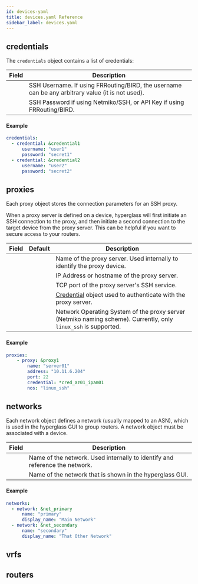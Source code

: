 ```yaml
---
id: devices-yaml
title: devices.yaml Reference
sidebar_label: devices.yaml
---
```



## credentials

The `credentials` object contains a list of credentials:

<div className={styles.wrapnormal}>

| Field                                      | Description                                                                                      |
| ------------------------------------------ | ------------------------------------------------------------------------------------------------ |
| <FieldName name="username" type="string"/> | SSH Username. If using FRRouting/BIRD, the username can be any arbitrary value (it is not used). |
| <FieldName name="password" type="string"/> | SSH Password if using Netmiko/SSH, or API Key if using FRRouting/BIRD.                           |

</div>

#### Example

```yaml
credentials:
  - credential: &credential1
      username: "user1"
      password: "secret1"
  - credential: &credential2
      username: "user2"
      password: "secret2"
```

## proxies

Each proxy object stores the connection parameters for an SSH proxy.

When a proxy server is defined on a device, hyperglass will first initiate an SSH connection to the proxy, and then initiate a second connection to the target device from the proxy server. This can be helpful if you want to secure access to your routers.

| Field                                            | Default                                         | Description                                                                                                     |
| ------------------------------------------------ | ----------------------------------------------- | --------------------------------------------------------------------------------------------------------------- |
| <FieldName name="name" type="string"/>           | <FieldDefault value="None"/>                    | Name of the proxy server. Used internally to identify the proxy device.                                         |
| <FieldName name="address" type="string"/>        | <FieldDefault value="None"/>                    | IP Address or hostname of the proxy server.                                                                     |
| <FieldName name="port" type="integer"/>          | <FieldDefault type="integer" value="22"/>       | TCP port of the proxy server's SSH service.                                                                     |
| <FieldName name="credential" type="credential"/> | <FieldDefault value="None"/>                    | [Credential](#credentials) object used to authenticate with the proxy server.                                   |
| <FieldName name="nos" type="string"/>            | <FieldDefault type="string" value="linux_ssh"/> | Network Operating System of the proxy server (Netmiko naming scheme). Currently, only `linux_ssh` is supported. |

#### Example

```yaml
proxies:
    - proxy: &proxy1
        name: "server01"
        address: "10.11.6.204"
        port: 22
        credential: *cred_az01_ipam01
        nos: "linux_ssh"
```

## networks

Each network object defines a network (usually mapped to an ASN), which is used in the hyperglass GUI to group routers. A network object must be associated with a device.

<div className={styles.wrapnormal}>

| Field                                          | Description                                                                 |
| ---------------------------------------------- | --------------------------------------------------------------------------- |
| <FieldName name="name" type="string"/>         | Name of the network. Used internally to identify and reference the network. |
| <FieldName name="display_name" type="string"/> | Name of the network that is shown in the hyperglass GUI.                    |

</div>

#### Example

```yaml
networks:
  - network: &net_primary
      name: "primary"
      display_name: "Main Network"
  - network: &net_secondary
      name: "secondary"
      display_name: "That Other Network"
```

## vrfs

## routers

<!--
# VRFs
vrfs:
    - &vrf_default
      name: default
      display_name: Global
      access_list:
          - deny: 10.0.0.0/8
          - deny: 192.168.0.0/16
          - deny: 172.16.0.0/12
          - allow: 0.0.0.0/0
    - &vrf_customer_a
      name: customer_a
      display_name: Customer A
      ipv4: &vrf_customer_a_ipv4
          vrf_name: 1234_customer_a
      ipv6: null
      access_list:
          - deny: 192.0.2.0/24
          - allow: 10.0.0.0/8

# Routers
routers:
    - name: router1
      address: 10.0.0.1
      network: *net_primary
      credential: *credential1
      location: nyc01
      display_name: New York, NY
      port: 22
      nos: cisco_ios
      vrfs:
          - <<: *vrf_default
            ipv4:
                source_address: 192.0.2.1
            ipv6:
                source_address: 2604:c0c0::21:e1
          - <<: *vrf_customer_a
            ipv4:
                <<: *vrf_customer_a_ipv4
                source_address: 192.168.1.1
      proxy: null
    - name: router2
      address: 10.0.0.2
      network: *net_secondary
      credential: *credential2
      location: atl01
      display_name: Atlanta, GA
      port: 22
      nos: juniper
      vrfs:
          - <<: *vrf_default
            ipv4:
                source_address: 199.34.92.3
            ipv6:
                source_address: 2604:c0c0::12:e1
      proxy: *proxy1

-->
